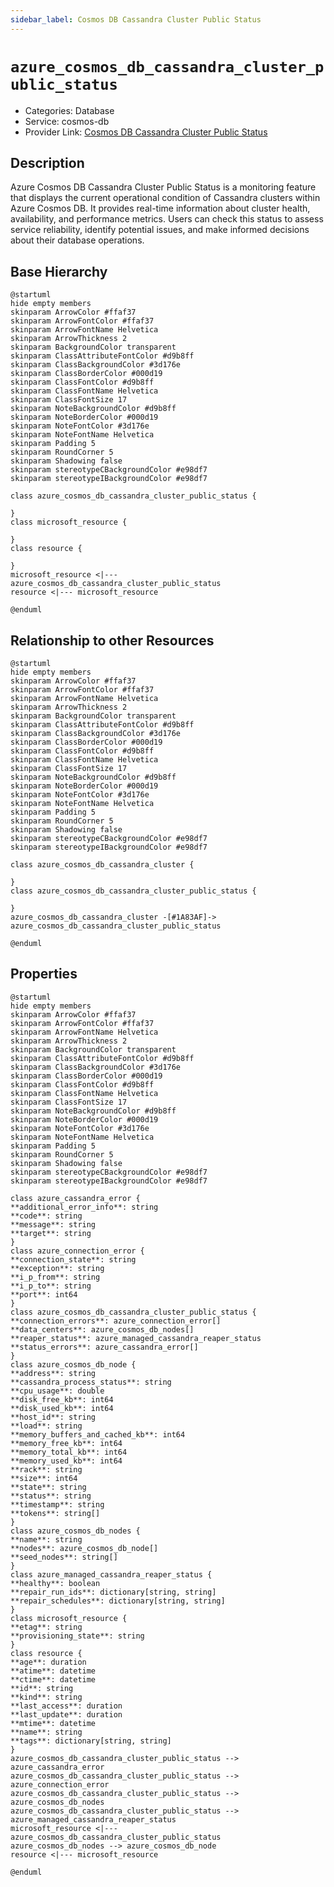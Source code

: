 ```yaml
---
sidebar_label: Cosmos DB Cassandra Cluster Public Status
---
```


# `azure_cosmos_db_cassandra_cluster_public_status`

- Categories: Database
- Service: cosmos-db
- Provider Link: [Cosmos DB Cassandra Cluster Public Status](https://learn.microsoft.com/en-us/azure/cosmos-db/cassandra/)

## Description

Azure Cosmos DB Cassandra Cluster Public Status is a monitoring feature that displays the current operational condition of Cassandra clusters within Azure Cosmos DB. It provides real-time information about cluster health, availability, and performance metrics. Users can check this status to assess service reliability, identify potential issues, and make informed decisions about their database operations.

## Base Hierarchy

<ZoomPanPinch>

```kroki imgType="plantuml" imgAlt="Hierarchy of Cosmos DB Cassandra Cluster Public Status"
@startuml
hide empty members
skinparam ArrowColor #ffaf37
skinparam ArrowFontColor #ffaf37
skinparam ArrowFontName Helvetica
skinparam ArrowThickness 2
skinparam BackgroundColor transparent
skinparam ClassAttributeFontColor #d9b8ff
skinparam ClassBackgroundColor #3d176e
skinparam ClassBorderColor #000d19
skinparam ClassFontColor #d9b8ff
skinparam ClassFontName Helvetica
skinparam ClassFontSize 17
skinparam NoteBackgroundColor #d9b8ff
skinparam NoteBorderColor #000d19
skinparam NoteFontColor #3d176e
skinparam NoteFontName Helvetica
skinparam Padding 5
skinparam RoundCorner 5
skinparam Shadowing false
skinparam stereotypeCBackgroundColor #e98df7
skinparam stereotypeIBackgroundColor #e98df7

class azure_cosmos_db_cassandra_cluster_public_status {

}
class microsoft_resource {

}
class resource {

}
microsoft_resource <|--- azure_cosmos_db_cassandra_cluster_public_status
resource <|--- microsoft_resource

@enduml
```

</ZoomPanPinch>

## Relationship to other Resources

<ZoomPanPinch>

```kroki imgType="plantuml" imgAlt="Diagram of Cosmos DB Cassandra Cluster Public Status resource relationships"
@startuml
hide empty members
skinparam ArrowColor #ffaf37
skinparam ArrowFontColor #ffaf37
skinparam ArrowFontName Helvetica
skinparam ArrowThickness 2
skinparam BackgroundColor transparent
skinparam ClassAttributeFontColor #d9b8ff
skinparam ClassBackgroundColor #3d176e
skinparam ClassBorderColor #000d19
skinparam ClassFontColor #d9b8ff
skinparam ClassFontName Helvetica
skinparam ClassFontSize 17
skinparam NoteBackgroundColor #d9b8ff
skinparam NoteBorderColor #000d19
skinparam NoteFontColor #3d176e
skinparam NoteFontName Helvetica
skinparam Padding 5
skinparam RoundCorner 5
skinparam Shadowing false
skinparam stereotypeCBackgroundColor #e98df7
skinparam stereotypeIBackgroundColor #e98df7

class azure_cosmos_db_cassandra_cluster {

}
class azure_cosmos_db_cassandra_cluster_public_status {

}
azure_cosmos_db_cassandra_cluster -[#1A83AF]-> azure_cosmos_db_cassandra_cluster_public_status

@enduml
```

</ZoomPanPinch>

## Properties

<ZoomPanPinch>

```kroki imgType="plantuml" imgAlt="Diagram of Cosmos DB Cassandra Cluster Public Status data model"
@startuml
hide empty members
skinparam ArrowColor #ffaf37
skinparam ArrowFontColor #ffaf37
skinparam ArrowFontName Helvetica
skinparam ArrowThickness 2
skinparam BackgroundColor transparent
skinparam ClassAttributeFontColor #d9b8ff
skinparam ClassBackgroundColor #3d176e
skinparam ClassBorderColor #000d19
skinparam ClassFontColor #d9b8ff
skinparam ClassFontName Helvetica
skinparam ClassFontSize 17
skinparam NoteBackgroundColor #d9b8ff
skinparam NoteBorderColor #000d19
skinparam NoteFontColor #3d176e
skinparam NoteFontName Helvetica
skinparam Padding 5
skinparam RoundCorner 5
skinparam Shadowing false
skinparam stereotypeCBackgroundColor #e98df7
skinparam stereotypeIBackgroundColor #e98df7

class azure_cassandra_error {
**additional_error_info**: string
**code**: string
**message**: string
**target**: string
}
class azure_connection_error {
**connection_state**: string
**exception**: string
**i_p_from**: string
**i_p_to**: string
**port**: int64
}
class azure_cosmos_db_cassandra_cluster_public_status {
**connection_errors**: azure_connection_error[]
**data_centers**: azure_cosmos_db_nodes[]
**reaper_status**: azure_managed_cassandra_reaper_status
**status_errors**: azure_cassandra_error[]
}
class azure_cosmos_db_node {
**address**: string
**cassandra_process_status**: string
**cpu_usage**: double
**disk_free_kb**: int64
**disk_used_kb**: int64
**host_id**: string
**load**: string
**memory_buffers_and_cached_kb**: int64
**memory_free_kb**: int64
**memory_total_kb**: int64
**memory_used_kb**: int64
**rack**: string
**size**: int64
**state**: string
**status**: string
**timestamp**: string
**tokens**: string[]
}
class azure_cosmos_db_nodes {
**name**: string
**nodes**: azure_cosmos_db_node[]
**seed_nodes**: string[]
}
class azure_managed_cassandra_reaper_status {
**healthy**: boolean
**repair_run_ids**: dictionary[string, string]
**repair_schedules**: dictionary[string, string]
}
class microsoft_resource {
**etag**: string
**provisioning_state**: string
}
class resource {
**age**: duration
**atime**: datetime
**ctime**: datetime
**id**: string
**kind**: string
**last_access**: duration
**last_update**: duration
**mtime**: datetime
**name**: string
**tags**: dictionary[string, string]
}
azure_cosmos_db_cassandra_cluster_public_status --> azure_cassandra_error
azure_cosmos_db_cassandra_cluster_public_status --> azure_connection_error
azure_cosmos_db_cassandra_cluster_public_status --> azure_cosmos_db_nodes
azure_cosmos_db_cassandra_cluster_public_status --> azure_managed_cassandra_reaper_status
microsoft_resource <|--- azure_cosmos_db_cassandra_cluster_public_status
azure_cosmos_db_nodes --> azure_cosmos_db_node
resource <|--- microsoft_resource

@enduml
```

</ZoomPanPinch>
